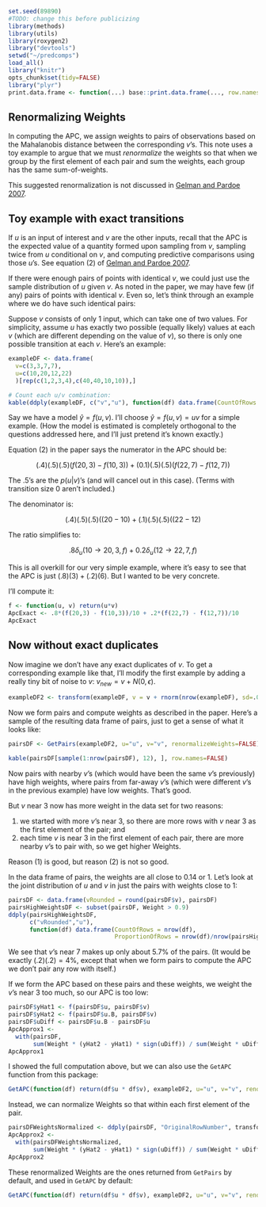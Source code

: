 ```r
set.seed(89890)
#TODO: change this before publicizing
library(methods)
library(utils)
library(roxygen2)
library("devtools")
setwd("~/predcomps")
load_all()
library("knitr")
opts_chunk$set(tidy=FALSE)
library("plyr")
print.data.frame <- function(...) base::print.data.frame(..., row.names=FALSE)
```

## Renormalizing Weights

In computing the APC, we assign weights to pairs of observations based on the Mahalanobis distance between the corresponding $v$'s. This note uses a toy example to argue that we must *renormalize* the weights so that when we group by the first element of each pair and sum the weights, each group has the same sum-of-weights.

This suggested renormalization is not discussed in [Gelman and Pardoe 2007](http://onlinelibrary.wiley.com/doi/10.1111/j.1467-9531.2007.00181.x/abstract).

## Toy example with exact transitions

If $u$ is an input of interest and $v$ are the other inputs, recall that the APC is the expected value of a quantity formed upon sampling from $v$, sampling twice from $u$ conditional on $v$, and computing predictive comparisons using those $u$'s. See equation (2) of [Gelman and Pardoe 2007](http://onlinelibrary.wiley.com/doi/10.1111/j.1467-9531.2007.00181.x/abstract).

If there were enough pairs of points with identical $v$, we could just use the sample distribution of $u$ given $v$. As noted in the paper, we may have few (if any) pairs of points with identical $v$. Even so, let's think through an example where we do have such identical pairs:

Suppose $v$ consists of only 1 input, which can take one of two values. For simplicity, assume $u$ has exactly two possible (equally likely) values at each $v$ (which are different depending on the value of $v$), so there is only one possible transition at each $v$. Here's an example:

```r
exampleDF <- data.frame(
  v=c(3,3,7,7),  
  u=c(10,20,12,22) 
  )[rep(c(1,2,3,4),c(40,40,10,10)),]
```

```r
# Count each u/v combination:
kable(ddply(exampleDF, c("v","u"), function(df) data.frame(CountOfRows = nrow(df))))
```

Say we have a model $\hat{y} = f(u,v)$. I'll choose $\hat{y} = f(u,v) = uv$ for a simple example. (How the model is estimated is completely orthogonal to the questions addressed here, and I'll just pretend it's known exactly.)

Equation (2) in the paper says the numerator in the APC should be:

$$(.4)(.5)(.5)(f(20,3) - f(10, 3)) + (0.1)(.5)(.5)(f(22,7) - f(12,7)) $$

The .5's are the $p(u|v)$'s (and will cancel out in this case). (Terms with transition size 0 aren't included.)

The denominator is:

$$(.4)(.5)(.5)((20 - 10) + (.1)(.5)(.5)((22 - 12)$$

The ratio simplifies to:

$$.8 \delta_u(10 \rightarrow 20, 3, f) + 0.2 \delta_u(12 \rightarrow 22, 7, f)$$

This is all overkill for our very simple example, where it's easy to see that the APC is just $(.8)(3) + (.2)(6)$. But I wanted to be very concrete.

I'll compute it:

```r
f <- function(u, v) return(u*v)
ApcExact <- .8*(f(20,3) - f(10,3))/10 + .2*(f(22,7) - f(12,7))/10
ApcExact
```

## Now without exact duplicates

Now imagine we don't have any exact duplicates of $v$. To get a corresponding example like that, I'll modify the first example by adding a really tiny bit of noise to $v$: $v_{new} = v + N(0,\epsilon)$.

```r
exampleDF2 <- transform(exampleDF, v = v + rnorm(nrow(exampleDF), sd=.001))
```

Now we form pairs and compute weights as described in the paper. Here's a sample of the resulting data frame of pairs, just to get a sense of what it looks like:

```r
pairsDF <- GetPairs(exampleDF2, u="u", v="v", renormalizeWeights=FALSE)
```

```r
kable(pairsDF[sample(1:nrow(pairsDF), 12), ], row.names=FALSE)
```

Now pairs with nearby $v$'s (which would have been the same $v$'s previously) have high weights, where pairs from far-away $v$'s (which were different $v$'s in the previous example) have low weights. That's good.

But $v$ near 3 now has more weight in the data set for two reasons:

1. we started with more $v$'s near 3, so there are more rows with $v$ near 3 as the first element of the pair; and
2. each time $v$ is near $3$ in the first element of each pair, there are more nearby $v$'s to pair with, so we get higher Weights.

Reason (1) is good, but reason (2) is not so good.

In the data frame of pairs, the weights are all close to 0.14 or 1. Let's look at the joint distribution of $u$ and $v$ in just the pairs with weights close to 1:

```r
pairsDF <- data.frame(vRounded = round(pairsDF$v), pairsDF)
pairsHighWeightsDF <- subset(pairsDF, Weight > 0.9)
ddply(pairsHighWeightsDF,
      c("vRounded","u"), 
      function(df) data.frame(CountOfRows = nrow(df),
                              ProportionOfRows = nrow(df)/nrow(pairsHighWeightsDF)))
```

We see that $v$'s near 7 makes up only about 5.7% of the pairs. (It would be exactly $(.2)(.2) = 4$%, except that when we form pairs to compute the APC we don't pair any row with itself.)

If we form the APC based on these pairs and these weights, we weight the $v$'s near 3 too much, so our APC is too low:

```r
pairsDF$yHat1 <- f(pairsDF$u, pairsDF$v)
pairsDF$yHat2 <- f(pairsDF$u.B, pairsDF$v)
pairsDF$uDiff <- pairsDF$u.B - pairsDF$u
ApcApprox1 <- 
  with(pairsDF,
       sum(Weight * (yHat2 - yHat1) * sign(uDiff)) / sum(Weight * uDiff * sign(uDiff)))
ApcApprox1
```

I showed the full computation above, but we can also use the ```GetAPC``` function from this package:

```r
GetAPC(function(df) return(df$u * df$v), exampleDF2, u="u", v="v", renormalizeWeights=FALSE)
```

Instead, we can normalize Weights so that within each first element of the pair. 

```r
pairsDFWeightsNormalized <- ddply(pairsDF, "OriginalRowNumber", transform, Weight = Weight/sum(Weight))
ApcApprox2 <- 
  with(pairsDFWeightsNormalized, 
       sum(Weight * (yHat2 - yHat1) * sign(uDiff)) / sum(Weight * uDiff * sign(uDiff)))
ApcApprox2
```

These renormalized Weights are the ones returned from ```GetPairs``` by default, and used in ```GetAPC``` by default:

```r
GetAPC(function(df) return(df$u * df$v), exampleDF2, u="u", v="v", renormalizeWeights=TRUE)
```

